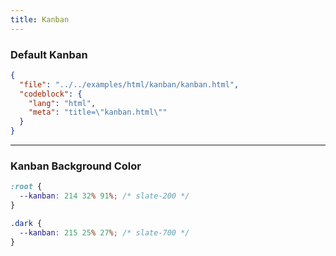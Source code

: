 ```yaml
---
title: Kanban
---
```


### Default Kanban

<TWComponentPreview src="/kanban/kanban" />

```json doc-gen:file
{
  "file": "../../examples/html/kanban/kanban.html",
  "codeblock": {
    "lang": "html",
    "meta": "title=\"kanban.html\""
  }
}
```

---

### Kanban Background Color

```css title="css"
:root {
  --kanban: 214 32% 91%; /* slate-200 */
}

.dark {
  --kanban: 215 25% 27%; /* slate-700 */
}
```
